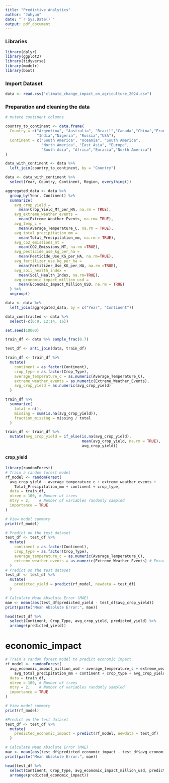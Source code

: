 ```yaml
---
title: "Predictive Analytics"
author: "Juhyun"
date: "`r Sys.Date()`"
output: pdf_document
---
```

### Libraries
```r
library(dplyr)
library(ggplot2)
library(tidyverse)
library(modelr)
library(boot)
```

### Import Dataset
```r
data <- read.csv("climate_change_impact_on_agriculture_2024.csv")
```

### Preparation and cleaning the data

```r
# mutate continent columns

country_to_continent <- data.frame(
  Country = c("Argentina", "Australia", "Brazil","Canada","China","France",
              "India","Nigeria", "Russia","USA"),
  Continent = c("South America", "Oceania", "South America", 
                "North America", "East Asia", "Europe", 
                "South Asia", "Africa","Eurasia","North America")
)

data_with_continent <- data %>%
  left_join(country_to_continent, by = "Country") 

data <- data_with_continent %>%
  select(Year, Country, Continent, Region, everything())

```

```r
aggregated_data <- data %>%
  group_by(Year, Continent) %>%
  summarize(
    avg_crop_yield = 
      mean(Crop_Yield_MT_per_HA, na.rm = TRUE),
    avg_extreme_weather_events =
      mean(Extreme_Weather_Events, na.rm= TRUE),
    avg_temp_c = 
      mean(Average_Temperature_C, na.rm = TRUE),
    avg_total_precipitation_mm = 
      mean(Total_Precipitation_mm, na.rm = TRUE),
    avg_co2_emissions_mt = 
      mean(CO2_Emissions_MT, na.rm =TRUE),
    avg_pesticide_use_kg_per_ha = 
      mean(Pesticide_Use_KG_per_HA, na.rm=TRUE),
    avg_fertilizer_use_kg_per_ha = 
      mean(Fertilizer_Use_KG_per_HA, na.rm =TRUE),
    avg_soil_health_index = 
      mean(Soil_Health_Index, na.rm=TRUE),
    avg_economic_impact_million_usd = 
      mean(Economic_Impact_Million_USD, na.rm = TRUE)
  ) %>%
  ungroup() 

```

```r
data <- data %>%
  left_join(aggregated_data, by = c("Year", "Continent"))

data_constracted <- data %>%
  select(-c(6:9, 12:14, 16))
```

```r
set.seed(10000)

train_df <- data %>% sample_frac(0.7)

test_df <- anti_join(data, train_df)

```
```r
train_df <- train_df %>%
  mutate(
    continent = as.factor(Continent),
    crop_type = as.factor(Crop_Type),
    average_temperature_c = as.numeric(Average_Temperature_C),
    extreme_weather_events = as.numeric(Extreme_Weather_Events), 
    avg_crop_yield = as.numeric(avg_crop_yield) 
  )

```
```r
train_df %>%
  summarize(
    total = n(),
    missing = sum(is.na(avg_crop_yield)),
    fraction_missing = missing / total
  )

train_df <- train_df %>%
  mutate(avg_crop_yield = if_else(is.na(avg_crop_yield), 
                                  mean(avg_crop_yield, na.rm = TRUE), 
                                  avg_crop_yield))

```
#### crop_yield
```r
library(randomForest)
# Train a random forest model
rf_model <- randomForest(
  avg_crop_yield ~ average_temperature_c + extreme_weather_events + 
    Total_Precipitation_mm + continent + crop_type,
  data = train_df,
  ntree = 100, # Number of trees
  mtry = 2,    # Number of variables randomly sampled
  importance = TRUE
)

# View model summary
print(rf_model)

```

```r
# Predict on the test dataset
test_df <- test_df %>%
  mutate(
    continent = as.factor(Continent),
    crop_type = as.factor(Crop_Type),
    average_temperature_c = as.numeric(Average_Temperature_C),
    extreme_weather_events = as.numeric(Extreme_Weather_Events) # Ensure numeric type
  )
# Predict on the test dataset
test_df <- test_df %>%
  mutate(
    predicted_yield = predict(rf_model, newdata = test_df)
  )

# Calculate Mean Absolute Error (MAE)
mae <- mean(abs(test_df$predicted_yield - test_df$avg_crop_yield))
print(paste("Mean Absolute Error:", mae))


```
```r
head(test_df %>%
  select(Continent, Crop_Type, avg_crop_yield, predicted_yield) %>%
  arrange(predicted_yield))

```

# economic_impact
```r
# Train a random forest model to predict economic impact
rf_model <- randomForest(
  avg_economic_impact_million_usd ~ average_temperature_c + extreme_weather_events + 
    avg_total_precipitation_mm + continent + crop_type + avg_crop_yield,
  data = train_df,
  ntree = 100, # Number of trees
  mtry = 2,    # Number of variables randomly sampled
  importance = TRUE
)

# View model summary
print(rf_model)
```
```r
#Predict on the test dataset
test_df <- test_df %>%
  mutate(
    predicted_economic_impact = predict(rf_model, newdata = test_df)
  )

# Calculate Mean Absolute Error (MAE)
mae <- mean(abs(test_df$predicted_economic_impact - test_df$avg_economic_impact_million_usd))
print(paste("Mean Absolute Error:", mae))
```
```r
head(test_df %>%
  select(Continent, Crop_Type, avg_economic_impact_million_usd, predicted_economic_impact) %>%
  arrange(predicted_economic_impact))


```

